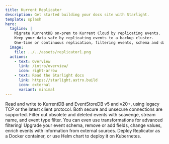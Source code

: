 ```yaml
---
title: Kurrent Replicator
description: Get started building your docs site with Starlight.
template: splash
hero:
  tagline: |
    Migrate KurrentDB on-prem to Kurrent Cloud by replicating events.
    Keep your data safe by replicating events to a backup cluster.
    One-time or continuous replication, filtering events, schema and data transformations.
  image:
    file: ../../assets/replicator1.png
  actions:
    - text: Overview
      link: /intro/overview/
      icon: right-arrow
    - text: Read the Starlight docs
      link: https://starlight.astro.build
      icon: external
      variant: minimal
---
```



<CardGrid stagger>
	<Card title="Multi-protocol" icon="random">
        Read and write to KurrentDB and EventStoreDB v5 and v20+, using legacy TCP or the latest client protocol.
        Both secure and unsecure connections are supported.
	</Card>
	<Card title="Filter" icon="seti:pipeline">
        Filter out obsolete and deleted events with scavenge, stream name, and event type filter. You can even use transformations for advanced filtering!
	</Card>
	<Card title="Transtorm" icon="translate">
        Upgrade your event schema, remove or add fields, change values, enrich events with information from external sources.
	</Card>
	<Card title="Easy deployment" icon="seti:docker">
		Deploy Replicator as a Docker container, or use Helm chart to deploy it on Kubernetes.
	</Card>
</CardGrid>
